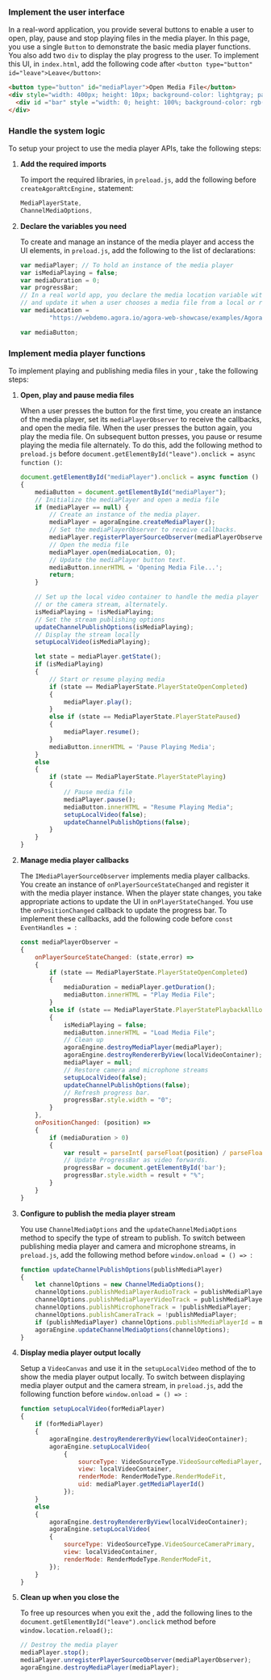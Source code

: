 <PlatformWrapper platform="electron">
        
### Implement the user interface

In a real-word application, you provide several buttons to enable a user to open, play, pause and stop playing files in the media player. In this page, you use a single `Button` to demonstrate the basic media player functions. You also add two `div` to display the play progress to the user. To implement this UI, in `index.html`, add the following code after `<button type="button" id="leave">Leave</button>`:

``` html
<button type="button" id="mediaPlayer">Open Media File</button>
<div style="width: 400px; height: 10px; background-color: lightgray; padding: 2px;">
  <div id ="bar" style ="width: 0; height: 100%; background-color: rgb(172, 50, 70); transition: width 0.2s;"></div>
</div>
```

### Handle the system logic

To setup your project to use the media player APIs, take the following steps:

1.  **Add the required imports**

    To import the required <Vg k="COMPANY" /> libraries, in `preload.js`, add the following before ` createAgoraRtcEngine,` statement:

    ``` javascript
    MediaPlayerState,
    ChannelMediaOptions,
    ```

2.  **Declare the variables you need**

    To create and manage an instance of the media player and access the UI elements, in `preload.js`, add the following to the list of declarations:

    ``` javascript
    var mediaPlayer; // To hold an instance of the media player
    var isMediaPlaying = false;
    var mediaDuration = 0;
    var progressBar;
    // In a real world app, you declare the media location variable with an empty string
    // and update it when a user chooses a media file from a local or remote source.
    var mediaLocation =
            "https://webdemo.agora.io/agora-web-showcase/examples/Agora-Custom-VideoSource-Web/assets/sample.mp4";

    var mediaButton;
    ```

### Implement media player functions

To implement playing and publishing media files in your <Vpl k="CLIENT" />, take the following steps:

1.  **Open, play and pause media files**

    When a user presses the button for the first time, you create an instance of the media player, set its `mediaPlayerObserver` to receive the callbacks, and open the media file. When the user presses the button again, you play the media file. On subsequent button presses, you pause or resume playing the media file alternately. To do this, add the following method to `preload.js` before `document.getElementById("leave").onclick = async function ()`:

    ``` javascript
    document.getElementById("mediaPlayer").onclick = async function ()
    { 
        mediaButton = document.getElementById("mediaPlayer");
        // Initialize the mediaPlayer and open a media file
        if (mediaPlayer == null) {
            // Create an instance of the media player.
            mediaPlayer = agoraEngine.createMediaPlayer();
            // Set the mediaPlayerObserver to receive callbacks.
            mediaPlayer.registerPlayerSourceObserver(mediaPlayerObserver);
            // Open the media file
            mediaPlayer.open(mediaLocation, 0);
            // Update the mediaPlayer button text.
            mediaButton.innerHTML = 'Opening Media File...';
            return;
        }
    
        // Set up the local video container to handle the media player output
        // or the camera stream, alternately.
        isMediaPlaying = !isMediaPlaying;
        // Set the stream publishing options
        updateChannelPublishOptions(isMediaPlaying);
        // Display the stream locally
        setupLocalVideo(isMediaPlaying);
    
        let state = mediaPlayer.getState();
        if (isMediaPlaying) 
        { 
            // Start or resume playing media
            if (state == MediaPlayerState.PlayerStateOpenCompleted) 
            {
                mediaPlayer.play();
            } 
            else if (state == MediaPlayerState.PlayerStatePaused) 
            {
                mediaPlayer.resume();
            }
            mediaButton.innerHTML = 'Pause Playing Media';
        } 
        else 
        {
            if (state == MediaPlayerState.PlayerStatePlaying) 
            {
                // Pause media file
                mediaPlayer.pause();
                mediaButton.innerHTML = "Resume Playing Media";
                setupLocalVideo(false);
                updateChannelPublishOptions(false);
            }
        }
    }
    ```

2.  **Manage media player callbacks**

    The `IMediaPlayerSourceObserver` implements media player callbacks. You create an instance of `onPlayerSourceStateChanged` and register it with the media player instance. When the player state changes, you take appropriate actions to update the UI in `onPlayerStateChanged`. You use the `onPositionChanged` callback to update the progress bar. To implement these callbacks, add the following code before `const EventHandles = `:

    ``` javascript
    const mediaPlayerObserver =
    {
        onPlayerSourceStateChanged: (state,error) =>
        {
            if (state == MediaPlayerState.PlayerStateOpenCompleted)
            {
                mediaDuration = mediaPlayer.getDuration();
                mediaButton.innerHTML = "Play Media File";
            }
            else if (state == MediaPlayerState.PlayerStatePlaybackAllLoopsCompleted)
            {
                isMediaPlaying = false;
                mediaButton.innerHTML = "Load Media File";
                // Clean up
                agoraEngine.destroyMediaPlayer(mediaPlayer);
                agoraEngine.destroyRendererByView(localVideoContainer);
                mediaPlayer = null;
                // Restore camera and microphone streams
                setupLocalVideo(false);
                updateChannelPublishOptions(false);
                // Refresh progress bar.
                progressBar.style.width = "0";
            }
        },
        onPositionChanged: (position) =>
        {
            if (mediaDuration > 0) 
            {
                var result = parseInt( parseFloat(position) / parseFloat(mediaDuration) * 100);
                // Update ProgressBar as video forwards.
                progressBar = document.getElementById('bar');
                progressBar.style.width = result + "%";
            }
        }
    }
    ```

3.  **Configure <Vg k="ENGINE" /> to publish the media player stream**

    You use `ChannelMediaOptions` and the `updateChannelMediaOptions` method to specify the type of stream to publish. To switch between publishing media player and camera and microphone streams, in `preload.js`, add the following method before `window.onload = () => `:

    ``` javascript
    function updateChannelPublishOptions(publishMediaPlayer)
    {
        let channelOptions = new ChannelMediaOptions();
        channelOptions.publishMediaPlayerAudioTrack = publishMediaPlayer;
        channelOptions.publishMediaPlayerVideoTrack = publishMediaPlayer;
        channelOptions.publishMicrophoneTrack = !publishMediaPlayer;
        channelOptions.publishCameraTrack = !publishMediaPlayer;
        if (publishMediaPlayer) channelOptions.publishMediaPlayerId = mediaPlayer.getMediaPlayerId();
        agoraEngine.updateChannelMediaOptions(channelOptions);
    }
    ```

4.  **Display media player output locally**

    Setup a `VideoCanvas` and use it in the `setupLocalVideo` method of the <Vg k="ENGINE" /> to show the media player output locally. To switch between displaying media player output and the camera stream, in `preload.js`, add the following function before `window.onload = () => `:

    ``` javascript
    function setupLocalVideo(forMediaPlayer) 
    {
        if (forMediaPlayer)
        {
            agoraEngine.destroyRendererByView(localVideoContainer);
            agoraEngine.setupLocalVideo(
                {
                    sourceType: VideoSourceType.VideoSourceMediaPlayer,
                    view: localVideoContainer,
                    renderMode: RenderModeType.RenderModeFit,
                    uid: mediaPlayer.getMediaPlayerId()
                });
        } 
        else 
        {
            agoraEngine.destroyRendererByView(localVideoContainer);
            agoraEngine.setupLocalVideo(
            {
                sourceType: VideoSourceType.VideoSourceCameraPrimary,
                view: localVideoContainer,
                renderMode: RenderModeType.RenderModeFit,
            });
        }
    }
    ```

6.  **Clean up when you close the <Vpl k="CLIENT" />**

    To free up resources when you exit the <Vpl k="CLIENT" />, add the following lines to the `document.getElementById("leave").onclick` method before `window.location.reload();`:

    ``` javascript
    // Destroy the media player
    mediaPlayer.stop();
    mediaPlayer.unregisterPlayerSourceObserver(mediaPlayerObserver);
    agoraEngine.destroyMediaPlayer(mediaPlayer);
    ```
</PlatformWrapper>
